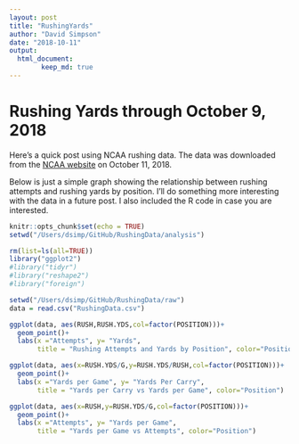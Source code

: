 ```yaml
---
layout: post
title: "RushingYards"
author: "David Simpson"
date: "2018-10-11"
output:      
  html_document:
        keep_md: true
---
```

# Rushing Yards through October 9, 2018

Here's a quick post using NCAA rushing data. The data was downloaded from the [NCAA website](https://www.ncaa.com/stats/football/fbs/current/individual/469) on October 11, 2018.

Below is just a simple graph showing the relationship between rushing attempts and rushing yards by position. I'll do something more interesting with the data in a future post. I also included the R code in case you are interested.

```r
knitr::opts_chunk$set(echo = TRUE)
setwd("/Users/dsimp/GitHub/RushingData/analysis")
```

```r
rm(list=ls(all=TRUE))
library("ggplot2")
#library("tidyr")
#library("reshape2")
#library("foreign") 
```

```r
setwd("/Users/dsimp/GitHub/RushingData/raw")
data = read.csv("RushingData.csv")
```


```r
ggplot(data, aes(RUSH,RUSH.YDS,col=factor(POSITION)))+
  geom_point()+
  labs(x ="Attempts", y= "Yards", 
       title = "Rushing Attempts and Yards by Position", color="Position")
```

```r
ggplot(data, aes(x=RUSH.YDS/G,y=RUSH.YDS/RUSH,col=factor(POSITION)))+
  geom_point()+
  labs(x ="Yards per Game", y= "Yards Per Carry", 
       title = "Yards per Carry vs Yards per Game", color="Position")
```

```r
ggplot(data, aes(x=RUSH,y=RUSH.YDS/G,col=factor(POSITION)))+
  geom_point()+
  labs(x ="Attempts", y= "Yards per Game", 
       title = "Yards per Game vs Attempts", color="Position")
```
